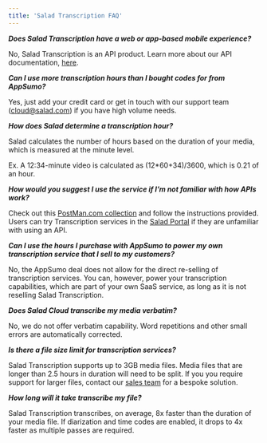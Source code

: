 ```yaml
---
title: 'Salad Transcription FAQ'
---
```


**_Does Salad Transcription have a web or app-based mobile experience?_**

No, Salad Transcription is an API product. Learn more about our API documentation,
[here](/guides/transcription/salad-transcription-api/transcriptionquickstart.mdx).

**_Can I use more transcription hours than I bought codes for from AppSumo?_**

Yes, just add your credit card or get in touch with our support team (cloud@salad.com) if you have high volume needs.

**_How does Salad determine a transcription hour?_**

Salad calculates the number of hours based on the duration of your media, which is measured at the minute level.

Ex. A 12:34-minute video is calculated as (12\*60+34)/3600, which is 0.21 of an hour.

**_How would you suggest I use the service if I’m not familiar with how APIs work?_**

Check out this
[PostMan.com collection](https://www.postman.com/salad-apis/workspace/salad/collection/34559698-f682b990-8c66-4f8f-a8ce-f2cafe8caaac)
and follow the instructions provided. Users can try Transcription services in the
[Salad Portal](https://cloud-support.helpscoutdocs.com/article/425-how-to-try-transcription-services-in-the-salad-portal)
if they are unfamiliar with using an API.

**_Can I use the hours I purchase with AppSumo to power my own transcription service that I sell to my customers?_**

No, the AppSumo deal does not allow for the direct re-selling of transcription services. You can, however, power your
transcription capabilities, which are part of your own SaaS service, as long as it is not reselling Salad Transcription.

**_Does Salad Cloud transcribe my media verbatim?_**

No, we do not offer verbatim capability. Word repetitions and other small errors are automatically corrected.

**_Is there a file size limit for transcription services?_**

Salad Transcription supports up to 3GB media files. Media files that are longer than 2.5 hours in duration will need to
be split. If you you require support for larger files, contact our
[sales team](https://meetings.hubspot.com/derick-thompson1/salad-managed-ai-services?uuid=e79046e3-c087-4332-8ed9-f9f262189cd0)
for a bespoke solution.

**_How long will it take transcribe my file?_**

Salad Transcription transcribes, on average, 8x faster than the duration of your media file. If diarization and time
codes are enabled, it drops to 4x faster as multiple passes are required.
